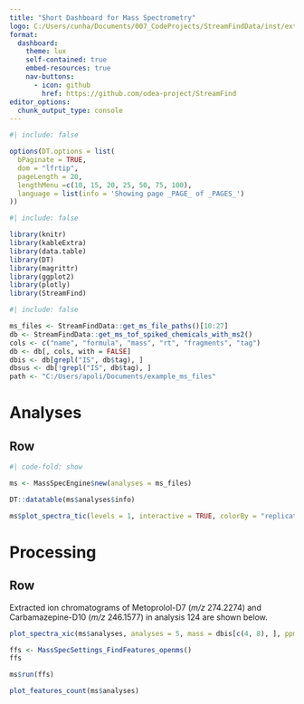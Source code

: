 ```yaml
---
title: "Short Dashboard for Mass Spectrometry"
logo: C:/Users/cunha/Documents/007_CodeProjects/StreamFindData/inst/extdata/logo_StreamFind.png
format:
  dashboard:
    theme: lux
    self-contained: true
    embed-resources: true
    nav-buttons:
      - icon: github
        href: https://github.com/odea-project/StreamFind
editor_options:
  chunk_output_type: console
---
```


```r
#| include: false

options(DT.options = list(
  bPaginate = TRUE, 
  dom = "lfrtip",
  pageLength = 20,
  lengthMenu =c(10, 15, 20, 25, 50, 75, 100),
  language = list(info = 'Showing page _PAGE_ of _PAGES_')
))
```

```r
#| include: false

library(knitr)
library(kableExtra)
library(data.table)
library(DT)
library(magrittr)
library(ggplot2)
library(plotly)
library(StreamFind)
```

```r
#| include: false

ms_files <- StreamFindData::get_ms_file_paths()[10:27]
db <- StreamFindData::get_ms_tof_spiked_chemicals_with_ms2()
cols <- c("name", "formula", "mass", "rt", "fragments", "tag")
db <- db[, cols, with = FALSE]
dbis <- db[grepl("IS", db$tag), ]
dbsus <- db[!grepl("IS", db$tag), ]
path <- "C:/Users/apoli/Documents/example_ms_files"
```

# Analyses

## Row {.tabset}

::: {.card title="Analyses Overview"}

```r
#| code-fold: show

ms <- MassSpecEngine$new(analyses = ms_files)
```

```r
DT::datatable(ms$analyses$info)
```

:::

::: {.card title="Total Ion Chromatograms"}

```r
ms$plot_spectra_tic(levels = 1, interactive = TRUE, colorBy = "replicates", title = "Total Ion Chromatograms (TICs)")
```

:::

# Processing {scrolling="true"}

## Row {.tabset}

::: {.card title="Find Features"}

Extracted ion chromatograms of Metoprolol-D7 (*m/z* 274.2274) and Carbamazepine-D10 (*m/z* 246.1577) in analysis 124 are shown below.

```r
plot_spectra_xic(ms$analyses, analyses = 5, mass = dbis[c(4, 8), ], ppm = 50, sec = 30)
```

```r
ffs <- MassSpecSettings_FindFeatures_openms()
ffs
```

```r
ms$run(ffs)
```

```r
plot_features_count(ms$analyses)
```


:::
